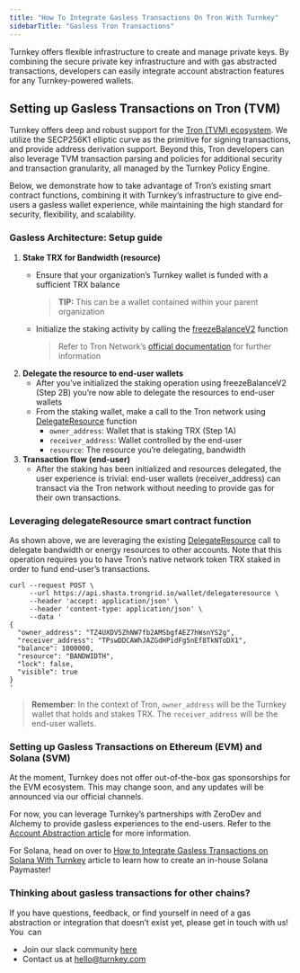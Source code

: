 ```yaml
---
title: "How To Integrate Gasless Transactions On Tron With Turnkey"
sidebarTitle: "Gasless Tron Transactions"
---
```


Turnkey offers flexible infrastructure to create and manage private keys. By combining the secure private key infrastructure and with gas abstracted transactions, developers can easily integrate account abstraction features for any Turnkey-powered wallets.

## **Setting up Gasless Transactions on Tron (TVM)**

Turnkey offers deep and robust support for the [<u>Tron (TVM) ecosystem</u>](https://docs.turnkey.com/networks/tron). We utilize the SECP256K1 elliptic curve as the primitive for signing transactions, and provide address derivation support. Beyond this, Tron developers can also leverage TVM transaction parsing and policies for additional security and transaction granularity, all managed by the Turnkey Policy Engine.

Below, we demonstrate how to take advantage of Tron’s existing smart contract functions, combining it with Turnkey’s infrastructure to give end-users a gasless wallet experience, while maintaining the high standard for security, flexibility, and scalability.

### **Gasless Architecture: Setup guide**

1. **Stake TRX for Bandwidth (resource)**
   - Ensure that your organization’s Turnkey wallet is funded with a sufficient TRX balance

     > **TIP:** This can be a wallet contained within your parent organization
   - Initialize the staking activity by calling the [<u>freezeBalanceV2</u>](https://developers.tron.network/reference/freezebalancev2-1) function

     > Refer to Tron Network’s [<u>official documentation</u>](https://developers.tron.network/docs/) for further information
2. **Delegate the resource to end-user wallets**
   - After you’ve initialized the staking operation using freezeBalanceV2 (Step 2B) you’re now able to delegate the resources to end-user wallets
   - From the staking wallet, make a call to the Tron network using [<u>DelegateResource</u>](https://developers.tron.network/reference/delegateresource-1) function
     - `owner_address`: Wallet that is staking TRX (Step 1A)
     - `receiver_address`: Wallet controlled by the end-user
     - `resource`: The resource you’re delegating, bandwidth
3. **Transaction flow (end-user)**
   - After the staking has been initialized and resources delegated, the user experience is trivial: end-user wallets (receiver_address) can transact via the Tron network without needing to provide gas for their own transactions.

### **Leveraging delegateResource smart contract function**

As shown above, we are leveraging the existing [<u>DelegateResource</u>](https://developers.tron.network/reference/delegateresource-1) call to delegate bandwidth or energy resources to other accounts. Note that this operation requires you to have Tron’s native network token TRX staked in order to fund end-user’s transactions.

```shellscript
curl --request POST \
     --url https://api.shasta.trongrid.io/wallet/delegateresource \
     --header 'accept: application/json' \
     --header 'content-type: application/json' \
     --data '
{
  "owner_address": "TZ4UXDV5ZhNW7fb2AMSbgfAEZ7hWsnYS2g",
  "receiver_address": "TPswDDCAWhJAZGdHPidFg5nEf8TkNToDX1",
  "balance": 1000000,
  "resource": "BANDWIDTH",
  "lock": false,
  "visible": true
}
'
```

> **Remember**: In the context of Tron, `owner_address` will be the Turnkey wallet that holds and stakes TRX. The `receiver_address` will be the end-user wallets.

### **Setting up Gasless Transactions on Ethereum (EVM) and Solana (SVM)**

At the moment, Turnkey does not offer out-of-the-box gas sponsorships for the EVM ecosystem. This may change soon, and any updates will be announced via our official channels. 

For now, you can leverage Turnkey’s partnerships with ZeroDev and Alchemy to provide gasless experiences to the end-users. Refer to the [<u>Account Abstraction article</u>](https://docs.turnkey.com/reference/aa-wallets#:~:text=Account%20Abstraction%20wallet) for more information.

For Solana, head on over to [<u>How to Integrate Gasless Transactions on Solana With Turnkey</u>](https://docs.turnkey.com/reference/solana-gasless-transactions) article to learn how to create an in-house Solana Paymaster\!

### **Thinking about gasless transactions for other chains?**

If you have questions, feedback, or find yourself in need of a gas abstraction or integration that doesn’t exist yet, please get in touch with us\! You  can

- Join our slack community [<u>here</u>](https://join.slack.com/t/clubturnkey/shared_invite/zt-31v4yhgw6-PwBzyNsWCCBTk2xft3EoHQ)
- Contact us at [<u>hello@turnkey.com</u>](mailto:hello@turnkey.com)